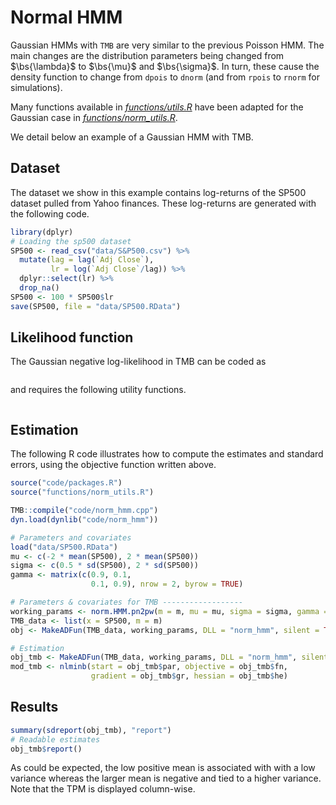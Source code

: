 # Normal HMM

Gaussian HMMs with `TMB` are very similar to the previous Poisson HMM.
The main changes are the distribution parameters being changed from $\bs{\lambda}$ to $\bs{\mu}$ and $\bs{\sigma}$.
In turn, these cause the density function to change from `dpois` to `dnorm` (and from `rpois` to `rnorm` for simulations).

Many functions available in *[functions/utils.R](#utils.R)* have been adapted for the Gaussian case in *[functions/norm_utils.R](#norm_utils.R)*.

We detail below an example of a Gaussian HMM with TMB.

## Dataset
The dataset we show in this example contains log-returns of the SP500 dataset pulled from Yahoo finances.
These log-returns are generated with the following code.
```r
library(dplyr)
# Loading the sp500 dataset
SP500 <- read_csv("data/S&P500.csv") %>%
  mutate(lag = lag(`Adj Close`),
         lr = log(`Adj Close`/lag)) %>%
  dplyr::select(lr) %>%
  drop_na()
SP500 <- 100 * SP500$lr
save(SP500, file = "data/SP500.RData")
```

## Likelihood function
The Gaussian negative log-likelihood in TMB can be coded as
```Rcpp
```

and requires the following utility functions.
```Rcpp
```

## Estimation
The following R code illustrates how to compute the estimates and standard errors, using the objective function written above.
```r
source("code/packages.R")
source("functions/norm_utils.R")

TMB::compile("code/norm_hmm.cpp")
dyn.load(dynlib("code/norm_hmm"))

# Parameters and covariates
load("data/SP500.RData")
mu <- c(-2 * mean(SP500), 2 * mean(SP500))
sigma <- c(0.5 * sd(SP500), 2 * sd(SP500))
gamma <- matrix(c(0.9, 0.1,
                  0.1, 0.9), nrow = 2, byrow = TRUE)

# Parameters & covariates for TMB ------------------
working_params <- norm.HMM.pn2pw(m = m, mu = mu, sigma = sigma, gamma = gamma)
TMB_data <- list(x = SP500, m = m)
obj <- MakeADFun(TMB_data, working_params, DLL = "norm_hmm", silent = TRUE)

# Estimation
obj_tmb <- MakeADFun(TMB_data, working_params, DLL = "norm_hmm", silent = TRUE)
mod_tmb <- nlminb(start = obj_tmb$par, objective = obj_tmb$fn,
                  gradient = obj_tmb$gr, hessian = obj_tmb$he)
```

## Results
```r
summary(sdreport(obj_tmb), "report")
# Readable estimates
obj_tmb$report()
```

As could be expected, the low positive mean is associated with with a low variance whereas the larger mean is negative and tied to a higher variance.
Note that the TPM is displayed column-wise.

